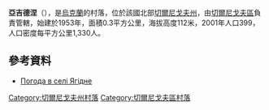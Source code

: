 {{coord|51|20|53|N|31|16|45|E|scale:100000|display=title}}

'''亞吉德涅'''（{{lang-uk|Ягідне}}），是[[烏克蘭|烏克蘭]]的村落，位於該國北部[[切爾尼戈夫州|切爾尼戈夫州]]，由[[切爾尼戈夫區|切爾尼戈夫區]]負責管轄，始建於1953年，面積0.3平方公里，海拔高度112米，2001年人口399，人口密度每平方公里1,330人。

==參考資料==
* [http://weather.in.ua/ua/chernigovskaja/29473 Погода в селі Ягідне] {{Wayback|url=http://weather.in.ua/ua/chernigovskaja/29473 |date=20111220134254 }}

[[Category:切爾尼戈夫州村落|Category:切爾尼戈夫州村落]]
[[Category:切爾尼戈夫區村落|Category:切爾尼戈夫區村落]]


{{Chernihiv-geo-stub}}